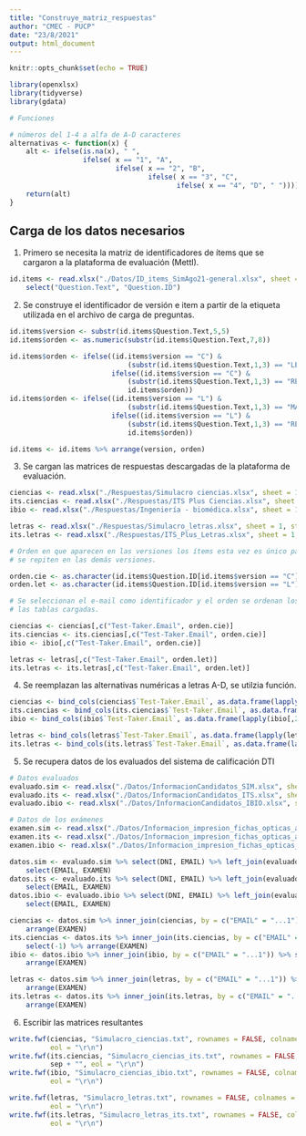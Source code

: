 ```yaml
---
title: "Construye_matriz_respuestas"
author: "CMEC - PUCP"
date: "23/8/2021"
output: html_document
---
```


```r
knitr::opts_chunk$set(echo = TRUE)

library(openxlsx)
library(tidyverse)
library(gdata)

# Funciones

# números del 1-4 a alfa de A-D caracteres
alternativas <- function(x) {
    alt <- ifelse(is.na(x), " ",
                  ifelse( x == "1", "A",
                          ifelse( x == "2", "B",
                                  ifelse( x == "3", "C",
                                         ifelse( x == "4", "D", " ")))))
    return(alt)
}


```

## Carga de los datos necesarios

1. Primero se necesita la matriz de identificadores de ítems que se cargaron a la
plataforma de evaluación (Mettl).

```r
id.items <- read.xlsx("./Datos/ID_items_SimAgo21-general.xlsx", sheet = 1) %>% 
    select("Question.Text", "Question.ID")
```

2. Se construye el identificador de versión e item a partir de la etiqueta utilizada en el archivo de carga de preguntas.

```r
id.items$version <- substr(id.items$Question.Text,5,5)
id.items$orden <- as.numeric(substr(id.items$Question.Text,7,8))

id.items$orden <- ifelse((id.items$version == "C") &
                             (substr(id.items$Question.Text,1,3) == "LEC"), id.items$orden + 72,
                         ifelse((id.items$version == "C") &
                             (substr(id.items$Question.Text,1,3) == "RED"), id.items$orden + 48,
                             id.items$orden))
id.items$orden <- ifelse((id.items$version == "L") &
                             (substr(id.items$Question.Text,1,3) == "MAT"), id.items$orden + 56,
                         ifelse((id.items$version == "L") &
                             (substr(id.items$Question.Text,1,3) == "RED"), id.items$orden + 28,
                             id.items$orden))

id.items <- id.items %>% arrange(version, orden)
```

3. Se cargan las matrices de respuestas descargadas de la plataforma de evaluación.

```r
ciencias <- read.xlsx("./Respuestas/Simulacro ciencias.xlsx", sheet = 1, startRow = 3)
its.ciencias <- read.xlsx("./Respuestas/ITS Plus Ciencias.xlsx", sheet = 1, startRow = 3)
ibio <- read.xlsx("./Respuestas/Ingeniería - biomédica.xlsx", sheet = 1, startRow = 3)

letras <- read.xlsx("./Respuestas/Simulacro_letras.xlsx", sheet = 1, startRow = 3)
its.letras <- read.xlsx("./Respuestas/ITS_Plus_Letras.xlsx", sheet = 1, startRow = 3)

# Orden en que aparecen en las versiones los ítems esta vez es único para letras y ciencias y
# se repiten en las demás versiones.

orden.cie <- as.character(id.items$Question.ID[id.items$version == "C"])
orden.let <- as.character(id.items$Question.ID[id.items$version == "L"])

# Se seleccionan el e-mail como identificador y el orden se ordenan los ítems de
# las tablas cargadas.

ciencias <- ciencias[,c("Test-Taker.Email", orden.cie)]
its.ciencias <- its.ciencias[,c("Test-Taker.Email", orden.cie)]
ibio <- ibio[,c("Test-Taker.Email", orden.cie)]

letras <- letras[,c("Test-Taker.Email", orden.let)]
its.letras <- its.letras[,c("Test-Taker.Email", orden.let)]

```

4. Se reemplazan las alternativas numéricas a letras A-D, se utilzia función.

```r
ciencias <- bind_cols(ciencias$`Test-Taker.Email`, as.data.frame(lapply(ciencias[,2:97], alternativas)))
its.ciencias <- bind_cols(its.ciencias$`Test-Taker.Email`, as.data.frame(lapply(its.ciencias[,2:97], alternativas)))
ibio <- bind_cols(ibio$`Test-Taker.Email`, as.data.frame(lapply(ibio[,2:97], alternativas)))

letras <- bind_cols(letras$`Test-Taker.Email`, as.data.frame(lapply(letras[,2:97], alternativas)))
its.letras <- bind_cols(its.letras$`Test-Taker.Email`, as.data.frame(lapply(its.letras[,2:97], alternativas)))

```

5. Se recupera datos de los evaluados del sistema de calificación DTI

```r

# Datos evaluados
evaluado.sim <- read.xlsx("./Datos/InformacionCandidatos_SIM.xlsx", sheet = 1, startRow = 3)
evaluado.its <- read.xlsx("./Datos/InformacionCandidatos_ITS.xlsx", sheet = 1, startRow = 3)
evaluado.ibio <- read.xlsx("./Datos/InformacionCandidatos_IBIO.xlsx", sheet = 1, startRow = 3)

# Datos de los exámenes
examen.sim <- read.xlsx("./Datos/Informacion_impresion_fichas_opticas_admision_00918_SIM.csv", sheet = 1)
examen.its <- read.xlsx("./Datos/Informacion_impresion_fichas_opticas_admision_00902_ITS.csv", sheet = 1)
examen.ibio <- read.xlsx("./Datos/Informacion_impresion_fichas_opticas_admision_00919_IBIO.csv", sheet = 1)

datos.sim <- evaluado.sim %>% select(DNI, EMAIL) %>% left_join(evaluado.sim, by = "DNI") %>% 
    select(EMAIL, EXAMEN)
datos.its <- evaluado.its %>% select(DNI, EMAIL) %>% left_join(evaluado.its, by = "DNI") %>% 
    select(EMAIL, EXAMEN)
datos.ibio <- evaluado.ibio %>% select(DNI, EMAIL) %>% left_join(evaluado.ibio, by = "DNI") %>% 
    select(EMAIL, EXAMEN)

ciencias <- datos.sim %>% inner_join(ciencias, by = c("EMAIL" = "...1")) %>% select(-1) %>% 
    arrange(EXAMEN)
its.ciencias <- datos.its %>% inner_join(its.ciencias, by = c("EMAIL" = "...1")) %>% 
    select(-1) %>% arrange(EXAMEN)
ibio <- datos.ibio %>% inner_join(ibio, by = c("EMAIL" = "...1")) %>% select(-1) %>% 
    arrange(EXAMEN)

letras <- datos.sim %>% inner_join(letras, by = c("EMAIL" = "...1")) %>% select(-1) %>% 
    arrange(EXAMEN)
its.letras <- datos.its %>% inner_join(its.letras, by = c("EMAIL" = "...1")) %>% select(-1) %>% 
    arrange(EXAMEN)

```

6. Escribir las matrices resultantes

```r
write.fwf(ciencias, "Simulacro_ciencias.txt", rownames = FALSE, colnames = FALSE, sep + "", 
          eol = "\r\n")
write.fwf(its.ciencias, "Simulacro_ciencias_its.txt", rownames = FALSE, colnames = FALSE,
          sep + "", eol = "\r\n")
write.fwf(ibio, "Simulacro_ciencias_ibio.txt", rownames = FALSE, colnames = FALSE, sep + "", 
          eol = "\r\n")

write.fwf(letras, "Simulacro_letras.txt", rownames = FALSE, colnames = FALSE, sep + "", 
          eol = "\r\n")
write.fwf(its.letras, "Simulacro_letras_its.txt", rownames = FALSE, colnames = FALSE, sep + "", 
          eol = "\r\n")

```



